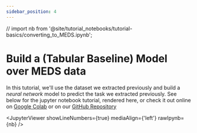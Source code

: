 ```yaml
---
sidebar_position: 4
---
```


// import nb from '@site/tutorial_notebooks/tutorial-basics/converting_to_MEDS.ipynb';

# Build a (Tabular Baseline) Model over MEDS data

In this tutorial, we'll use the dataset we extracted previously and build a _neural network_ model to predict
the task we extracted previously. See below for the jupyter notebook tutorial, rendered here, or check it out
online on [Google
Colab](<https://colab.research.google.com/github/Medical-Event-Data-Standard/medical-event-data-standard.github.io/blob/main/tutorial_notebooks/KDD_tutorial/Build_a_Model_(Tabular_Baseline).ipynb>)
or on our [GitHub
Repository](<https://github.com/Medical-Event-Data-Standard/medical-event-data-standard.github.io/blob/main/tutorial_notebooks/KDD_tutorial/Build_a_Model_(Tabular_Baseline).ipynb>)

<JupyterViewer showLineNumbers={true} mediaAlign={'left'} rawIpynb={nb} />
